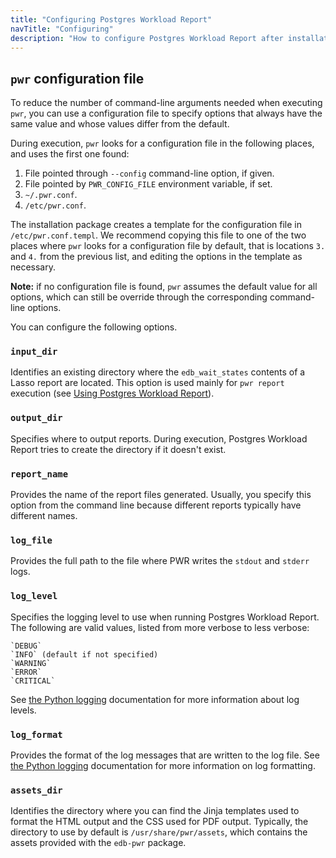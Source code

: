 ```yaml
---
title: "Configuring Postgres Workload Report"
navTitle: "Configuring"
description: "How to configure Postgres Workload Report after installation"
---
```


## `pwr` configuration file

To reduce the number of command-line arguments needed when executing `pwr`, you can use a configuration file to specify options that always have the same value and whose values differ from the default.

During execution, `pwr` looks for a configuration file in the following places, and uses the first one found:

1. File pointed through `--config` command-line option, if given.
2. File pointed by `PWR_CONFIG_FILE` environment variable, if set.
3. `~/.pwr.conf`.
4. `/etc/pwr.conf`.

The installation package creates a template for the configuration file in `/etc/pwr.conf.templ`. We recommend copying this file to one of the
two places where `pwr` looks for a configuration file by default, that is locations `3.` and `4.` from the previous list, and editing the options in the template as necessary.

**Note:** if no configuration file is found, `pwr` assumes the default value for all options, which can still be override through the corresponding command-line options.

You can configure the following options.

### `input_dir`

Identifies an existing directory where the `edb_wait_states` contents of a Lasso report are located. This option is used mainly for `pwr report` execution (see [Using Postgres Workload Report](using)).

### `output_dir`

Specifies where to output reports. During execution, Postgres Workload Report tries to create the directory if it doesn't exist.

### `report_name`

Provides the name of the report files generated. Usually, you specify this option from the command line because different reports typically have different names.

### `log_file`

Provides the full path to the file where PWR writes the `stdout` and `stderr` logs.

### `log_level`

Specifies the logging level to use when running Postgres Workload Report. The following are valid values, listed from more verbose to less verbose: 

    `DEBUG`
    `INFO` (default if not specified)
    `WARNING`
    `ERROR`
    `CRITICAL`

See [the Python logging](https://docs.python.org/3/library/logging.html#logging-levels) documentation for more information about log levels.

### `log_format`

Provides the format of the log messages that are written to the log file. See [the Python logging](https://docs.python.org/3/library/logging.html#logrecord-attributes) documentation for more information on log formatting.

### `assets_dir`

Identifies the directory where you can find the Jinja templates used to format the HTML output and the CSS used for PDF output. Typically, the directory to use by default is `/usr/share/pwr/assets`, which contains the assets provided with the `edb-pwr` package.
